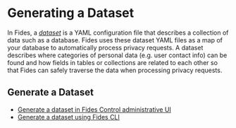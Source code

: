 
# Generating a Dataset

In Fides, a [_dataset_](/dev-docs/datasets) is a YAML configuration file that describes a collection of data such as a database. Fides uses these dataset YAML files as a map of your database to automatically process privacy requests. A dataset describes where categories of personal data (e.g. user contact info) can be found and how fields in tables or collections are related to each other so that Fides can safely traverse the data when processing privacy requests. 

## Generate a Dataset

* [Generate a dataset in Fides Control administrative UI](/dev-docs/datasets/generate-datasets/generate-datasets-ui)
* [Generate a dataset using Fides CLI](/dev-docs/datasets/generate-datasets/generate-datasets-cli)